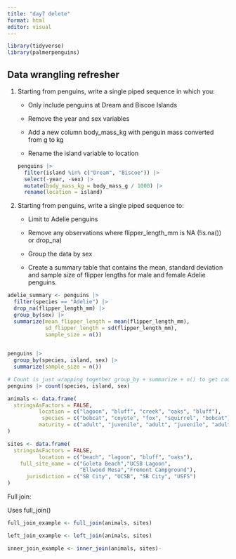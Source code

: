 ```yaml
---
title: "day7 delete"
format: html
editor: visual
---
```


```r
library(tidyverse)
library(palmerpenguins)
```

## Data wrangling refresher

1.  Starting from penguins, write a single piped sequence in which you:

    -   Only include penguins at Dream and Biscoe Islands

    -   Remove the year and sex variables

    -   Add a new column body_mass_kg with penguin mass converted from g to kg

    -   Rename the island variable to location

    ```r
    penguins |> 
      filter(island %in% c("Dream", "Biscoe")) |> 
      select(-year, -sex) |> 
      mutate(body_mass_kg = body_mass_g / 1000) |> 
      rename(location = island)
    ```

2.  Starting from penguins, write a single piped sequence to:

    -   Limit to Adelie penguins

    -   Remove any observations where flipper_length_mm is NA (!is.na()) or drop_na)

    -   Group the data by sex

    -   Create a summary table that contains the mean, standard deviation and sample size of flipper lengths for male and female Adelie penguins.

```r
adelie_summary <- penguins |> 
  filter(species == "Adelie") |> 
  drop_na(flipper_length_mm) |> 
  group_by(sex) |> 
  summarize(mean_flipper_length = mean(flipper_length_mm),
            sd_flipper_length = sd(flipper_length_mm),
            sample_size = n())
  
```

```r
penguins |> 
  group_by(species, island, sex) |> 
  summarize(sample_size = n())

# Count is just wrapping together group_by + summarize + n() to get counts of observations.
penguins |> count(species, island, sex)
```

```r
animals <- data.frame(
  stringsAsFactors = FALSE,
          location = c("lagoon", "bluff", "creek", "oaks", "bluff"),
           species = c("bobcat", "coyote", "fox", "squirrel", "bobcat"),
          maturity = c("adult", "juvenile", "adult", "juvenile", "adult")
)
```

```r
sites <- data.frame(
  stringsAsFactors = FALSE,
          location = c("beach", "lagoon", "bluff", "oaks"),
    full_site_name = c("Goleta Beach","UCSB Lagoon",
                       "Ellwood Mesa","Fremont Campground"),
      jurisdiction = c("SB City", "UCSB", "SB City", "USFS")
)
```

Full join:

Uses full_join()

```r
full_join_example <- full_join(animals, sites)
```

```r
left_join_example <- left_join(animals, sites)
```

```r
inner_join_example <- inner_join(animals, sites)-
```
